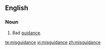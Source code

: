 ==English==
===Noun===
{{en-noun}}

#Bad [[guidance]].

[[te:misguidance]]
[[vi:misguidance]]
[[zh:misguidance]]